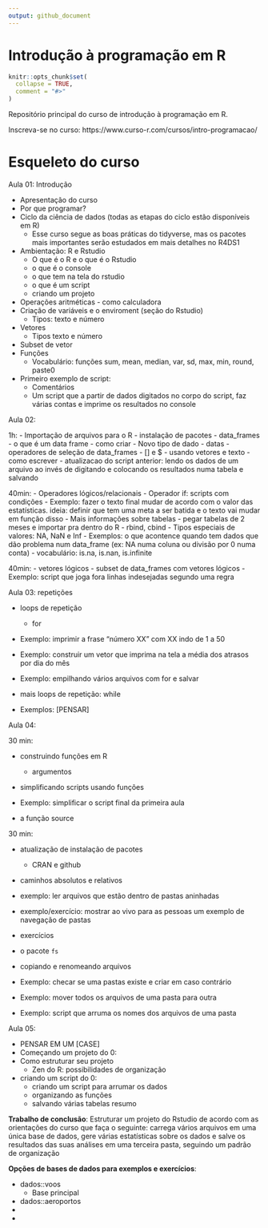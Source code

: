 ```yaml
---
output: github_document
---
```


# Introdução à programação em R

<!-- README.md is generated from README.Rmd. Please edit that file -->

```r
knitr::opts_chunk$set(
  collapse = TRUE,
  comment = "#>"
)
```

Repositório principal do curso de introdução à programação em R.

Inscreva-se no curso: https://www.curso-r.com/cursos/intro-programacao/

# Esqueleto do curso

Aula 01: Introdução

- Apresentação do curso
- Por que programar?
- Ciclo da ciência de dados (todas as etapas do ciclo estão disponíveis em R)
  - Esse curso segue as boas práticas do tidyverse, mas os pacotes mais importantes serão 
  estudados em mais detalhes no R4DS1
- Ambientação: R e Rstudio
  - O que é o R e o que é o Rstudio
  - o que é o console
  - o que tem na tela do rstudio
  - o que é um script
  - criando um projeto
- Operações aritméticas - como calculadora
- Criação de variáveis e o enviroment (seção do Rstudio)
  - Tipos: texto e número
- Vetores
  - Tipos texto e número
- Subset de vetor
- Funções
  - Vocabulário: funções sum, mean, median, var, sd, max, min, round, paste0
- Primeiro exemplo de script:
  - Comentários
  - Um script que a partir de dados digitados no corpo do script, faz várias contas e imprime
  os resultados no console

Aula 02: 

1h:
- Importação de arquivos para o R
  - instalação de pacotes
  - data_frames
  - o que é um data frame
  - como criar
- Novo tipo de dado
  - datas
- operadores de seleção de data_frames
  - [] e $
  - usando vetores e texto
  - como escrever
- atualizacao do script anterior: lendo os dados de um arquivo ao invés de digitando e colocando os resultados numa tabela e salvando

40min: 
  - Operadores lógicos/relacionais
- Operador if: scripts com condições
- Exemplo: fazer o texto final mudar de acordo com o valor das estatísticas. ideia: definir que tem uma meta a ser 
batida e o texto vai mudar em função disso
- Mais informações sobre tabelas
  - pegar tabelas de 2 meses e importar pra dentro do R
  - rbind, cbind
  - Tipos especiais de valores: NA, NaN e Inf
- Exemplos: o que acontence quando tem dados que dão problema num data_frame (ex: NA numa coluna ou divisão por 0 numa conta)
  - vocabulário: is.na, is.nan, is.infinite

40min:
- vetores lógicos
- subset de data_frames com vetores lógicos
- Exemplo: script que joga fora linhas indesejadas segundo uma regra

Aula 03: repetições

- loops de repetição
  - for
  
- Exemplo: imprimir a frase "número XX" com XX indo de 1 a 50
- Exemplo: construir um vetor que imprima na tela a média dos atrasos por dia do mês
- Exemplo: empilhando vários arquivos com for e salvar

- mais loops de repetição: while

- Exemplos: [PENSAR]
  
Aula 04: 

30 min:

- construindo funções em R
  - argumentos
- simplificando scripts usando funções

- Exemplo: simplificar o script final da primeira aula

- a função source 

30 min:

- atualização de instalação de pacotes
  - CRAN e github
  
- caminhos absolutos e relativos

- exemplo: ler arquivos que estão dentro de pastas aninhadas
- exemplo/exercício: mostrar ao vivo para as pessoas um exemplo de navegação de pastas
- exercícios

- o pacote `fs`
- copiando e renomeando arquivos

- Exemplo: checar se uma pastas existe e criar em caso contrário
- Exemplo: mover todos os arquivos de uma pasta para outra
- Exemplo: script que arruma os nomes dos arquivos de uma pasta
    
Aula 05: 

- PENSAR EM UM [CASE]
- Começando um projeto do 0:
- Como estruturar seu projeto
  - Zen do R: possibilidades de organização
- criando um script do 0:
  - criando um script para arrumar os dados
  - organizando as funções
  - salvando várias tabelas resumo

**Trabalho de conclusão**: Estruturar um projeto do Rstudio de acordo com as orientações do curso que faça o seguinte: carrega vários arquivos em uma única base de dados, gere várias estatísticas sobre os dados e salve os resultados das suas análises em uma terceira pasta, seguindo um padrão de organização

**Opções de bases de dados para exemplos e exercícios**:

- dados::voos
    - Base principal
- dados::aeroportos
- 
- 